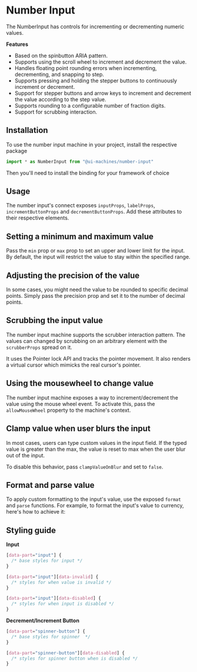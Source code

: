 # Number Input

The NumberInput has controls for incrementing or decrementing numeric values.

**Features**

- Based on the spinbutton ARIA pattern.
- Supports using the scroll wheel to increment and decrement the value.
- Handles floating point rounding errors when incrementing, decrementing, and
  snapping to step.
- Supports pressing and holding the stepper buttons to continuously increment or
  decrement.
- Support for stepper buttons and arrow keys to increment and decrement the
  value according to the step value.
- Supports rounding to a configurable number of fraction digits.
- Support for scrubbing interaction.

## Installation

To use the number input machine in your project, install the respective package

<InstallSnippet package="@ui-machines/number-input" />

```jsx
import * as NumberInput from "@ui-machines/number-input"
```

Then you'll need to install the binding for your framework of choice

<CodeSnippet id="number-input/installation.mdx" />

## Usage

The number input's connect exposes `inputProps`, `labelProps`,
`incrementButtonProps` and `decrementButtonProps`. Add these attributes to their
respective elements.

<CodeSnippet id="number-input/basic-usage.mdx" />

## Setting a minimum and maximum value

Pass the `min` prop or `max` prop to set an upper and lower limit for the input.
By default, the input will restrict the value to stay within the specified
range.

<CodeSnippet id="number-input/setting-range.mdx" />

## Adjusting the precision of the value

In some cases, you might need the value to be rounded to specific decimal
points. Simply pass the precision prop and set it to the number of decimal
points.

<CodeSnippet id="number-input/setting-precision.mdx" />

## Scrubbing the input value

The number input machine supports the scrubber interaction pattern. The values
can changed by scrubbing on an arbitrary element with the `scrubberProps` spread
on it.

It uses the Pointer lock API and tracks the pointer movement. It also renders a
virtual cursor which mimicks the real cursor's pointer.

<CodeSnippet id="number-input/scrubber.mdx" />

## Using the mousewheel to change value

The number input machine exposes a way to increment/decrement the value using
the mouse wheel event. To activate this, pass the `allowMouseWheel` property to
the machine's context.

<CodeSnippet id="number-input/mouse-wheel.mdx" />

## Clamp value when user blurs the input

In most cases, users can type custom values in the input field. If the typed
value is greater than the max, the value is reset to max when the user blur out
of the input.

To disable this behavior, pass `clampValueOnBlur` and set to `false`.

<CodeSnippet id="number-input/clamp-on-blur.mdx" />

## Format and parse value

To apply custom formatting to the input's value, use the exposed `format` and
`parse` functions. For example, to format the input's value to currency, here's
how to achieve it:

<CodeSnippet id="number-input/format-and-parse.mdx" />

## Styling guide

**Input**

```css
[data-part="input"] {
  /* base styles for input */
}

[data-part="input"][data-invalid] {
  /* styles for when value is invalid */
}

[data-part="input"][data-disabled] {
  /* styles for when input is disabled */
}
```

**Decrement/Increment Button**

```css
[data-part="spinner-button"] {
  /* base styles for spinner  */
}

[data-part="spinner-button"][data-disabled] {
  /* styles for spinner button when is disabled */
}
```
